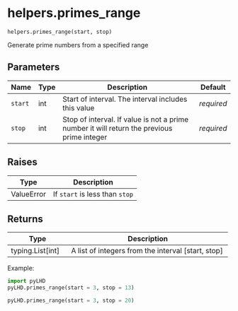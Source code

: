 # helpers.primes_range { #pyLHD.helpers.primes_range }

`helpers.primes_range(start, stop)`

Generate prime numbers from a specified range

## Parameters

| Name    | Type   | Description                                                                                | Default    |
|---------|--------|--------------------------------------------------------------------------------------------|------------|
| `start` | int    | Start of interval. The interval includes this value                                        | _required_ |
| `stop`  | int    | Stop of interval. If value is not a prime number it will return the previous prime integer | _required_ |

## Raises

| Type       | Description                    |
|------------|--------------------------------|
| ValueError | If `start` is less than `stop` |

## Returns

| Type               | Description                                        |
|--------------------|----------------------------------------------------|
| typing.List\[int\] | A list of integers from the interval [start, stop] |

Example:
```python
import pyLHD
pyLHD.primes_range(start = 3, stop = 13)
```
```python
pyLHD.primes_range(start = 3, stop = 20)
```
